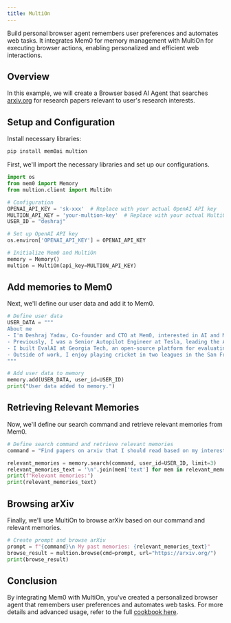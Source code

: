 ```yaml
---
title: MultiOn
---
```


Build personal browser agent remembers user preferences and automates web tasks. It integrates Mem0 for memory management with MultiOn for executing browser actions, enabling personalized and efficient web interactions.

## Overview

In this example, we will create a Browser based AI Agent that searches [arxiv.org](https://arxiv.org) for research papers relevant to user's research interests.

## Setup and Configuration

Install necessary libraries:

```bash
pip install mem0ai multion
```

First, we'll import the necessary libraries and set up our configurations.

```python
import os
from mem0 import Memory
from multion.client import MultiOn

# Configuration
OPENAI_API_KEY = 'sk-xxx'  # Replace with your actual OpenAI API key
MULTION_API_KEY = 'your-multion-key'  # Replace with your actual MultiOn API key
USER_ID = "deshraj"

# Set up OpenAI API key
os.environ['OPENAI_API_KEY'] = OPENAI_API_KEY

# Initialize Mem0 and MultiOn
memory = Memory()
multion = MultiOn(api_key=MULTION_API_KEY)
```

## Add memories to Mem0

Next, we'll define our user data and add it to Mem0.

```python
# Define user data
USER_DATA = """
About me
- I'm Deshraj Yadav, Co-founder and CTO at Mem0, interested in AI and ML Infrastructure.
- Previously, I was a Senior Autopilot Engineer at Tesla, leading the AI Platform for Autopilot.
- I built EvalAI at Georgia Tech, an open-source platform for evaluating ML algorithms.
- Outside of work, I enjoy playing cricket in two leagues in the San Francisco.
"""

# Add user data to memory
memory.add(USER_DATA, user_id=USER_ID)
print("User data added to memory.")
```

## Retrieving Relevant Memories

Now, we'll define our search command and retrieve relevant memories from Mem0.

```python
# Define search command and retrieve relevant memories
command = "Find papers on arxiv that I should read based on my interests."

relevant_memories = memory.search(command, user_id=USER_ID, limit=3)
relevant_memories_text = '\n'.join(mem['text'] for mem in relevant_memories)
print(f"Relevant memories:")
print(relevant_memories_text)
```

## Browsing arXiv

Finally, we'll use MultiOn to browse arXiv based on our command and relevant memories.

```python
# Create prompt and browse arXiv
prompt = f"{command}\n My past memories: {relevant_memories_text}"
browse_result = multion.browse(cmd=prompt, url="https://arxiv.org/")
print(browse_result)
```

## Conclusion

By integrating Mem0 with MultiOn, you've created a personalized browser agent that remembers user preferences and automates web tasks. For more details and advanced usage, refer to the full [cookbook here](https://github.com/mem0ai/mem0/blob/main/cookbooks/mem0-multion.ipynb).
